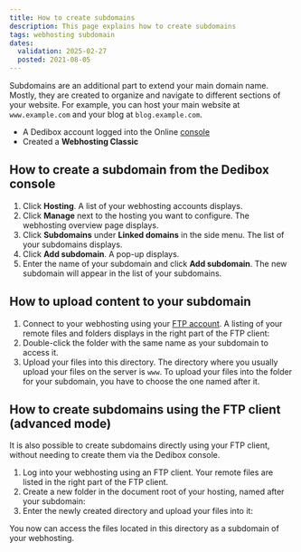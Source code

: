 ```yaml
---
title: How to create subdomains
description: This page explains how to create subdomains
tags: webhosting subdomain
dates:
  validation: 2025-02-27
  posted: 2021-08-05
---
```




<WebhostingOnline />

Subdomains are an additional part to extend your main domain name. Mostly, they are created to organize and navigate to different sections of your website. For example, you can host your main website at `www.example.com` and your blog at `blog.example.com`.

<Requirements />

- A Dedibox account logged into the Online [console](https://console.online.net)
- Created a **Webhosting Classic**

## How to create a subdomain from the Dedibox console

1. Click **Hosting**. A list of your webhosting accounts displays.
2. Click **Manage** next to the hosting you want to configure. The webhosting overview page displays.
3. Click **Subdomains** under **Linked domains** in the side menu. The list of your subdomains displays.
4. Click **Add subdomain**. A pop-up displays.
5. Enter the name of your subdomain and click **Add subdomain**. The new subdomain will appear in the list of your subdomains.

## How to upload content to your subdomain

1. Connect to your webhosting using your [FTP account](/classic-hosting/concepts/#ftp-account). A listing of your remote files and folders displays in the right part of the FTP client:
    <Lightbox image={image} width="" />
2. Double-click the folder with the same name as your subdomain to access it.
3. Upload your files into this directory.
    <Message type="tip">
      The directory where you usually upload your files on the server is `www`. To upload your files into the folder for your subdomain, you have to choose the one named after it.
    </Message>

## How to create subdomains using the FTP client (advanced mode)

It is also possible to create subdomains directly using your FTP client, without needing to create them via the Dedibox console.

1. Log into your webhosting using an FTP client. Your remote files are listed in the right part of the FTP client.
    <Lightbox image={image2} width="" />
2. Create a new folder in the document root of your hosting, named after your subdomain:
    <Lightbox image={image3} width="" />
3. Enter the newly created directory and upload your files into it:
    <Lightbox image={image4} width="" />

You now can access the files located in this directory as a subdomain of your webhosting.


